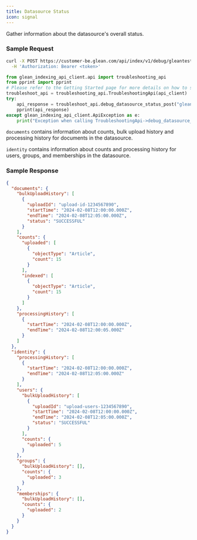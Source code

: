 ```yaml
---
title: Datasource Status
icon: signal
---
```


Gather information about the datasource's overall status.

### Sample Request

<CodeGroup>

```bash cURL
curl -X POST https://customer-be.glean.com/api/index/v1/debug/gleantest/status \
  -H 'Authorization: Bearer <token>'
```

```python Python
from glean_indexing_api_client.api import troubleshooting_api
from pprint import pprint
# Please refer to the Getting Started page for more details on how to setup api_client
troubleshoot_api = troubleshooting_api.TroubleshootingApi(api_client)
try:
    api_response = troubleshoot_api.debug_datasource_status_post("gleantest")
    pprint(api_response)
except glean_indexing_api_client.ApiException as e:
    print("Exception when calling TroubleshootingApi->debug_datasource_status_post: %s\n" % e)
```

`documents` contains information about counts, bulk upload history and processing history for documents in the datasource.

`identity` contains information about counts and processing history for users, groups, and memberships in the datasource.

</CodeGroup>

### Sample Response

```json
{
  "documents": {
    "bulkUploadHistory": [
      {
        "uploadId": "upload-id-1234567890",
        "startTime": "2024-02-08T12:00:00.000Z",
        "endTime": "2024-02-08T12:05:00.000Z",
        "status": "SUCCESSFUL"
      }
    ],
    "counts": {
      "uploaded": [
        {
          "objectType": "Article",
          "count": 15
        }
      ],
      "indexed": [
        {
          "objectType": "Article",
          "count": 15
        }
      ]
    },
    "processingHistory": [
      {
        "startTime": "2024-02-08T12:00:00.000Z",
        "endTime": "2024-02-08T12:00:05.000Z"
      }
    ]
  },
  "identity": {
    "processingHistory": [
      {
        "startTime": "2024-02-08T12:00:00.000Z",
        "endTime": "2024-02-08T12:05:00.000Z"
      }
    ],
    "users": {
      "bulkUploadHistory": [
        {
          "uploadId": "upload-users-1234567890",
          "startTime": "2024-02-08T12:00:00.000Z",
          "endTime": "2024-02-08T12:05:00.000Z",
          "status": "SUCCESSFUL"
        }
      ],
      "counts": {
        "uploaded": 5
      }
    },
    "groups": {
      "bulkUploadHistory": [],
      "counts": {
        "uploaded": 3
      }
    },
    "memberships": {
      "bulkUploadHistory": [],
      "counts": {
        "uploaded": 2
      }
    }
  }
}
```
